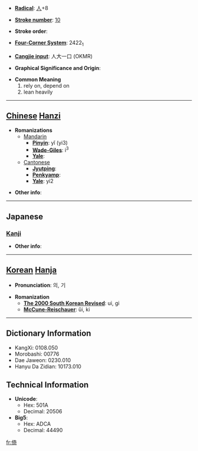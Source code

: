 * '''[[Wiktionary:Chinese radical index| Radical]]''': [[Wiktionary:Chinese radical index 人|人]]+8

* '''[[Wiktionary:Chinese total strokes index|Stroke number]]''': [[Wiktionary:Chinese total strokes index 10|10]]

* '''Stroke order''': 

* '''[[Wiktionary:Chinese four corner index|Four-Corner System]]''': 2422<sub>1</sub>

* '''[[Wiktionary:Chinese Cangjie index|Cangjie input]]''': 人大一口 (OKMR)

* '''Graphical Significance and Origin''': 

* '''Common Meaning'''
*#rely on, depend on
*# lean heavily


----

== [[Chinese]] [[Hanzi]] ==

* '''Romanizations'''
** [[Mandarin]]
*** '''[[Pinyin]]''': yǐ (yi3)
*** '''[[Wade-Giles]]''': i<sup>3</sup>
*** '''[[Yale]]''': 
**[[Cantonese]]
***'''[[Jyutping]]''':
***'''[[Penkyamp]]''': 
***'''[[Yale]]''': yi2

* '''Other info''': 

----

==Japanese==
===[[Kanji]]===
{{kanji|on readings=[[い]] (i), [[き]] (ki)|kun readings=[[よる]] (yoru), [[たのむ]] (tanomu)}}

* '''Other info''':  

----

== [[Korean]] [[Hanja]] ==

* '''Pronunciation''': 의, 기

* '''Romanization'''
** '''[[The 2000 South Korean Revised Romanization|The 2000 South Korean Revised]]''': ui, gi
** '''[[McCune-Reischauer]]''': ŭi, ki

----

== Dictionary Information ==

* KangXi: 0108.050
* Morobashi: 00776
* Dae Jaweon: 0230.010
* Hanyu Da Zidian: 10173.010

== Technical Information ==

* '''Unicode''':
** Hex: 501A
** Decimal: 20506
* '''Big5''':
** Hex: ADCA
** Decimal: 44490

[[fr:倚]]